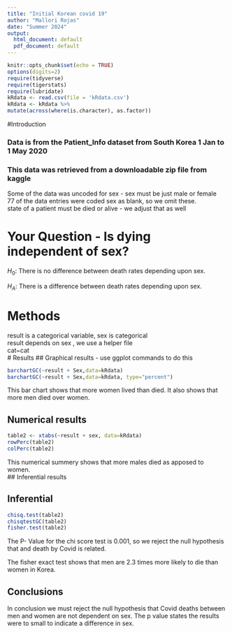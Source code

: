 ```yaml
---
title: "Initial Korean covid 19"
author: "Mallori Rojas"
date: "Summer 2024"
output:
  html_document: default
  pdf_document: default
---
```


```r
knitr::opts_chunk$set(echo = TRUE)
options(digits=2)
require(tidyverse)
require(tigerstats)
require(lubridate)
kRdata <- read.csv(file = 'kRdata.csv')
kRdata <- kRdata %>%
mutate(across(where(is.character), as.factor))
```

#Introduction

### Data is from the Patient_Info dataset from South Korea 1 Jan to 1 May 2020
### This data was retrieved from a downloadable zip file from kaggle

Some of the data was uncoded for sex - sex must be just male or female  
77 of the data entries were coded sex  as blank, so we omit these.  
state of a patient must be died or alive - we adjust that as well      

# Your Question - Is dying independent of sex?

$H_0$:
There is no difference between death rates depending upon sex.

$H_A$: There is a difference between death rates depending upon sex.

# Methods

result is a categorical variable, sex is categorical  
result depends on sex , we use a helper file  
cat~cat  
# Results
## Graphical results - use ggplot commands to do this

```r
barchartGC(~result + Sex,data=kRdata)
barchartGC(~result + Sex,data=kRdata, type="percent")
```

  This bar chart shows that more women lived than died. It also shows that more men died over women. 
  
## Numerical results

```r
table2 <- xtabs(~result + sex, data=kRdata)
rowPerc(table2)
colPerc(table2)
```
This numerical summery shows that more males died as apposed to women.  
## Inferential results 


## Inferential  

```r
chisq.test(table2)
chisqtestGC(table2)
fisher.test(table2)
```

The P- Value for the chi score test is 0.001, so we reject the null hypothesis that and death by Covid is related.

The fisher exact test shows that men are 2.3 times more likely to die than women in Korea.




## Conclusions


In conclusion we must reject the null hypothesis that Covid deaths between men and women are not dependent on sex. The p value states the results were to small to indicate a difference in sex.

